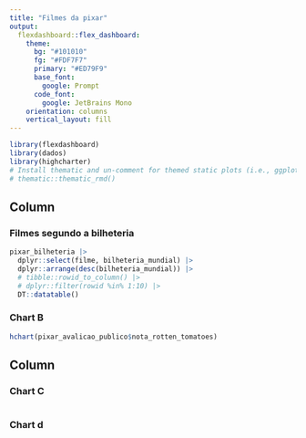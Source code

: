 ```yaml
---
title: "Filmes da pixar"
output: 
  flexdashboard::flex_dashboard:
    theme:
      bg: "#101010"
      fg: "#FDF7F7" 
      primary: "#ED79F9"
      base_font:
        google: Prompt
      code_font:
        google: JetBrains Mono
    orientation: columns
    vertical_layout: fill
---
```


```r
library(flexdashboard)
library(dados)
library(highcharter)
# Install thematic and un-comment for themed static plots (i.e., ggplot2)
# thematic::thematic_rmd()
```

Column {data-width=650 .tabset}
-----------------------------------------------------------------------

### Filmes segundo a bilheteria

```r
pixar_bilheteria |> 
  dplyr::select(filme, bilheteria_mundial) |> 
  dplyr::arrange(desc(bilheteria_mundial)) |> 
  # tibble::rowid_to_column() |> 
  # dplyr::filter(rowid %in% 1:10) |> 
  DT::datatable()
```

### Chart B

```r
hchart(pixar_avalicao_publico$nota_rotten_tomatoes)
```

Column {data-width=350}
-----------------------------------------------------------------------

### Chart C

```r

```

### Chart d

```r

```

